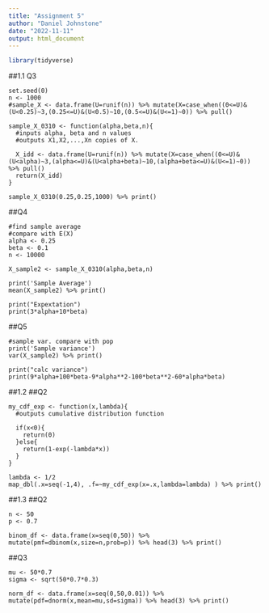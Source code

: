 ```yaml
---
title: "Assignment 5"
author: "Daniel Johnstone"
date: "2022-11-11"
output: html_document
---
```


```r
library(tidyverse)
```

##1.1 Q3
```r1.1-3
set.seed(0)
n <- 1000
#sample_X <- data.frame(U=runif(n)) %>% mutate(X=case_when((0<=U)&(U<0.25)~3,(0.25<=U)&(U<0.5)~10,(0.5<=U)&(U<=1)~0)) %>% pull()

sample_X_0310 <- function(alpha,beta,n){
  #inputs alpha, beta and n values
  #outputs X1,X2,...,Xn copies of X.
  
  X_idd <- data.frame(U=runif(n)) %>% mutate(X=case_when((0<=U)&(U<alpha)~3,(alpha<=U)&(U<alpha+beta)~10,(alpha+beta<=U)&(U<=1)~0)) %>% pull()
  return(X_idd)
}

sample_X_0310(0.25,0.25,1000) %>% print()
```

##Q4
```r1.1-4
#find sample average 
#compare with E(X)
alpha <- 0.25
beta <- 0.1
n <- 10000

X_sample2 <- sample_X_0310(alpha,beta,n)

print('Sample Average')
mean(X_sample2) %>% print()

print("Expextation")
print(3*alpha+10*beta)
```

##Q5
```r1.1-5
#sample var. compare with pop
print('Sample variance')
var(X_sample2) %>% print()

print("calc variance")
print(9*alpha+100*beta-9*alpha**2-100*beta**2-60*alpha*beta)
```

##1.2
##Q2
```r1.2-2
my_cdf_exp <- function(x,lambda){
  #outputs cumulative distribution function
  
  if(x<0){
    return(0)
  }else{
    return(1-exp(-lambda*x))
  }
}

lambda <- 1/2
map_dbl(.x=seq(-1,4), .f=~my_cdf_exp(x=.x,lambda=lambda) ) %>% print()
```

##1.3
##Q2
```r1.3-2
n <- 50
p <- 0.7

binom_df <- data.frame(x=seq(0,50)) %>% mutate(pmf=dbinom(x,size=n,prob=p)) %>% head(3) %>% print()
```

##Q3
```r1.3-3
mu <- 50*0.7
sigma <- sqrt(50*0.7*0.3)

norm_df <- data.frame(x=seq(0,50,0.01)) %>% mutate(pdf=dnorm(x,mean=mu,sd=sigma)) %>% head(3) %>% print()
```








